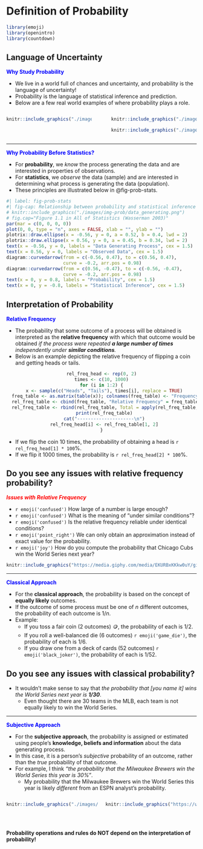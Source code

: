 # Definition of Probability {#sec-prob-define}

```{r packages, echo=FALSE, message=FALSE, warning=FALSE}
library(emoji)
library(openintro)
library(countdown)
```

## Language of Uncertainty

<span style="color:blue"> **Why Study Probability** </span>

- We live in a world full of chances and uncertainty, and probability is the language of uncertainty!
- Probability is the language of statistical inference and prediction.
- Below are a few real world examples of where probability plays a role.

::::{.columns}
:::{.column width="49%"}
```{r, echo=FALSE, out.width="100%"}
knitr::include_graphics("./images/img-prob/monopoly.png")
```
:::

:::{.column width="2%"}
:::

:::{.column width="49%"}
```{r, echo=FALSE, out.width="100%", fig.align='center'}
knitr::include_graphics("./images/img-prob/slot.jpeg")
```

```{r, echo=FALSE, out.width="100%", fig.align='center'}
knitr::include_graphics("./images/img-prob/blackjack.jpeg")
```
:::
::::

-----------------------------------------------------------------

<span style="color:blue"> **Why Probability Before Statistics?** </span>

- For **probability**, we *know* the process generating the data and are interested in properties of observations.
- For **statistics**, we *observe* the data (sample) and are interested in determining what process is generating the data (population).
- These principles are illustrated below in @fig-prob-stats.

```{r, echo=FALSE, out.width="67%",fig.align='center'}
#| label: fig-prob-stats
#| fig-cap: Relationship between probability and statistical inference
# knitr::include_graphics("./images/img-prob/data_generating.png")
# fig.cap="Figure 1.1 in All of Statistics (Wasserman 2003)"
par(mar = c(0, 0, 0, 0))
plot(0, 0, type = "n", axes = FALSE, xlab = "", ylab = "")
plotrix::draw.ellipse(x = -0.56, y = 0, a = 0.52, b = 0.4, lwd = 2)
plotrix::draw.ellipse(x = 0.56, y = 0, a = 0.45, b = 0.34, lwd = 2)
text(x = -0.56, y = 0, labels = "Data Generating Process", cex = 1.5)
text(x = 0.56, y = 0, labels = "Observed Data", cex = 1.5)
diagram::curvedarrow(from = c(-0.56, 0.47), to = c(0.56, 0.47), 
                     curve = -0.2, arr.pos = 0.98)
diagram::curvedarrow(from = c(0.56, -0.47), to = c(-0.56, -0.47), 
                     curve = -0.2, arr.pos = 0.98)
text(x = 0, y = 0.8, labels = "Probability", cex = 1.5)
text(x = 0, y = -0.8, labels = "Statistical Inference", cex = 1.5)
```

## Interpretation of Probability

<span style="color:blue"> **Relative Frequency** </span>

- The probability that some outcome of a process will be obtained is interpreted as the **relative frequency** with which that outcome would be obtained _if the process were repeated **a large number of times** independently under **similar conditions**._
- Below is an example depicting the relative frequency of flipping a coin and getting heads or tails.

<center>
```{r toss_coin, echo=FALSE, fig.align='center'}
rel_freq_head <- rep(0, 2)
times <- c(10, 1000)
for (i in 1:2) {
  x <- sample(c("Heads", "Tails"), times[i], replace = TRUE)
  freq_table <- as.matrix(table(x)); colnames(freq_table) <- "Frequency"
  rel_freq_table <- cbind(freq_table, "Relative Frequency" = freq_table[, 1] / times[i])
  rel_freq_table <- rbind(rel_freq_table, Total = apply(rel_freq_table, 2, sum))
  print(rel_freq_table)
  cat("---------------------\n")
  rel_freq_head[i] <- rel_freq_table[1, 2]
}
```
</center>

- If we flip the coin 10 times, the probability of obtaining a head is `r rel_freq_head[1] * 100`%. 
- If we flip it 1000 times, the probability is `r rel_freq_head[2] * 100`%.

:::{.callout-note icon=false}
## Do you see any issues with relative frequency probability?
:::

<span style="color:red"> ***Issues with Relative Frequency*** </span>

- `r emoji('confused')` How large of a number is large enough? 
- `r emoji('confused')` What is the meaning of "under similar conditions"?
- `r emoji('confused')` Is the relative frequency reliable under identical conditions?
- `r emoji('point_right')` We can only obtain an approximation instead of exact value for the probability.
- `r emoji('joy')`  How do you compute the probability that Chicago Cubs win the World Series next year? 

```{r, echo=FALSE, out.width="50%", fig.align='center'}
knitr::include_graphics("https://media.giphy.com/media/EKURBxKKkw0uY/giphy.gif")
```

------------------------------------------------------------------------

<span style="color:blue"> **Classical Approach** </span>

- For the **classical approach**, the probability is based on the concept of **equally likely** outcomes. 
- If the outcome of some process must be one of $n$ different outcomes, the probability of each outcome is $1/n$. 
- Example: 
  + If you toss a fair coin (2 outcomes) 🪙, the probability of each is 1/2.
  + If you roll a well-balanced die (6 outcomes)  `r emoji('game_die')`, the probability of each is 1/6.
  + If you draw one from a deck of cards (52 outcomes) `r emoji('black_joker')`, the probability of each is 1/52. 

:::{.callout-note icon=false}
## Do you see any issues with classical probability?
:::

- It wouldn't make sense to say that _the probability that *[you name it]* wins the World Series next year is **1/30**_.
  - Even thought there are 30 teams in the MLB, each team is not equally likely to win the World Series.

-----------------------------------------------------------------

<span style="color:blue">  **Subjective Approach** </span>

- For the **subjective approach**, the probability is assigned or estimated using people's **knowledge, beliefs and information** about the data generating process.
- In this case, it is a person's *subjective* probability of an outcome, rather than the *true* probability of that outcome.
- For example, I think *"the probability that the Milwaukee Brewers win the World Series this year is 30%"*.
  - My probability that the Milwaukee Brewers win the World Series this year is likely *different* from an ESPN analyst's probability. 

::::{.columns}
:::{.column width="50%"}
```{r, echo=FALSE, out.width="75%", fig.align='center'}
knitr::include_graphics("./images/img-prob/espn.jpeg")
```
:::

:::{.column width="50%"}
```{r echo=FALSE, out.width="100%", fig.align='center'}
knitr::include_graphics("https://upload.wikimedia.org/wikipedia/en/2/2e/ESPN_Major_League_Baseball_TV_logo.jpg")
```
:::
::::

<br>

:::{.callout-note}
**Probability operations and rules do NOT depend on the interpretation of probability!**
:::

